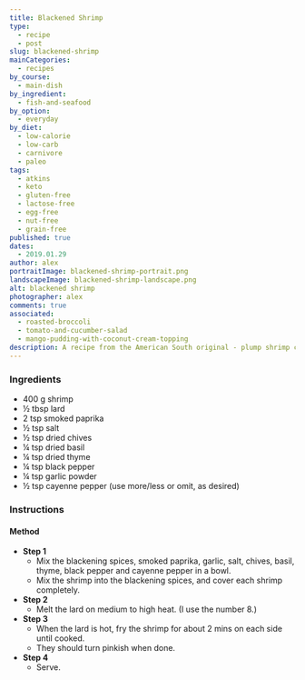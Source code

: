 ```yaml
---
title: Blackened Shrimp
type:
  - recipe
  - post
slug: blackened-shrimp
mainCategories: 
  - recipes
by_course:
  - main-dish
by_ingredient:
  - fish-and-seafood
by_option:
  - everyday
by_diet:
  - low-calorie
  - low-carb
  - carnivore
  - paleo
tags: 
  - atkins
  - keto
  - gluten-free
  - lactose-free
  - egg-free
  - nut-free
  - grain-free
published: true
dates: 
  - 2019.01.29
author: alex
portraitImage: blackened-shrimp-portrait.png
landscapeImage: blackened-shrimp-landscape.png
alt: blackened shrimp
photographer: alex
comments: true
associated: 
  - roasted-broccoli
  - tomato-and-cucumber-salad 
  - mango-pudding-with-coconut-cream-topping
description: A recipe from the American South original - plump shrimp covered in blackening spices and sizzled in lard instead of butter to make it lactose-free.
---
```


<Ingredients>

### Ingredients
    
  - 400 g shrimp
  - ½ tbsp lard
  - 2 tsp smoked paprika
  - ½ tsp salt
  - ½ tsp dried chives
  - ¼ tsp dried basil
  - ¼ tsp dried thyme
  - ¼ tsp black pepper
  - ¼ tsp garlic powder
  - ½ tsp cayenne pepper (use more/less or omit, as desired)

</Ingredients>

<Instructions>

### Instructions

#### Method

  - **Step 1**
    - Mix the blackening spices, smoked paprika, garlic, salt, chives, basil, thyme, black pepper and cayenne pepper in a bowl.
    - Mix the shrimp into the blackening spices, and cover each shrimp completely.
  - **Step 2**
    - Melt the lard on medium to high heat. (I use the number 8.)
  - **Step 3**
    - When the lard is hot, fry the shrimp for about 2 mins on each side until cooked.
    - They should turn pinkish when done.
  - **Step 4**
    - Serve.

</Instructions>